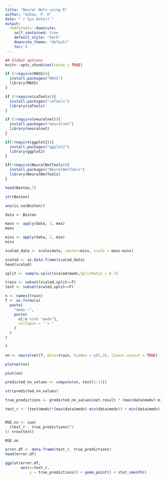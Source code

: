 ```yaml
---
title: "Neural Nets using R"
author: "Suhas. P. K"
date: "`r Sys.Date()`"
output:
  rmdformats::downcute:
    self_contained: true
    default_style: "dark"
    downcute_theme: "default"
    toc: 6
---
```



```r
## Global options
knitr::opts_chunk$set(cache = TRUE)
```

```r
if (!require(MASS)){
  install.packages("MASS")
  library(MASS)
}

if (!require(caTools)){
  install.packages("caTools")
  library(caTools)
}

if (!require(neuralnet)){
  install.packages("neuralnet")
  library(neuralnet)
}

if(!require(ggplot2)){
  install.packages("ggplot2")
  library(ggplot2)
}

if(!require(NeuralNetTools)){
  install.packages("NeuralNetTools")
  library(NeuralNetTools)
}
```

```r
head(Boston,7)
```

```r
str(Boston)
```

```r
any(is.na(Boston))
```



```r
data <- Boston

```

```r
maxs <- apply(data, 2, max)
maxs
```

```r
mins <- apply(data, 2, min)
mins
```


```r
scaled_data <- scale(data, center=mins, scale = maxs-mins)

scaled <- as.data.frame(scaled_data)
head(scaled)
```



```r
split <- sample.split(scaled$medv,SplitRatio = 0.7)

train <- subset(scaled,split==T)
test <- subset(scaled,split==F)
```

```r
n <- names(train)
f <- as.formula(
  paste(
    "medv ~",
    paste(
      n[!n %in% "medv"],
      collapse = " + "
    )
  )
)

f
```

```r
nn <- neuralnet(f, data=train, hidden = c(5,3), linear.output = TRUE)
```

```r
plotnet(nn)
```


```r
plot(nn)
```




```r
predicted_nn_values <- compute(nn, test[1:13])

str(predicted_nn_values)
```


```r
true_predictions <- predicted_nn_values$net.result * (max(data$medv)-min(data$medv)) + min(data$medv)

test_r <- (test$medv)*(max(data$medv)-min(data$medv)) + min(data$medv)


MSE.nn <- sum(
  (test_r - true_predictions)^2
)/ nrow(test)

MSE.nn
```

```r
error.df <- data.frame(test_r, true_predictions)
head(error.df)

```

```r
ggplot(error.df,
       aes(x=test_r,
           y = true_predictions)) + geom_point() + stat_smooth()
```



















